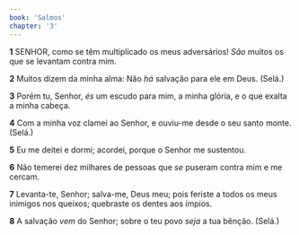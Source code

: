 ```yaml
---
book: 'Salmos'
chapter: '3'
---
```


**1** SENHOR, como se têm multiplicado os meus adversários! _São_ muitos os que se levantam contra mim.

**2** Muitos dizem da minha alma: Não _há_ salvação para ele em Deus. (Selá.)

**3** Porém tu, Senhor, _és_ um escudo para mim, a minha glória, e o que exalta a minha cabeça.

**4** Com a minha voz clamei ao Senhor, e ouviu-me desde o seu santo monte. (Selá.)

**5** Eu me deitei e dormi; acordei, porque o Senhor me sustentou.

**6** Não temerei dez milhares de pessoas que _se_ puseram contra mim e me cercam.

**7** Levanta-te, Senhor; salva-me, Deus meu; pois feriste a todos os meus inimigos nos queixos; quebraste os dentes aos ímpios.

**8** A salvação _vem_ do Senhor; sobre o teu povo _seja_ a tua bênção. (Selá.)
